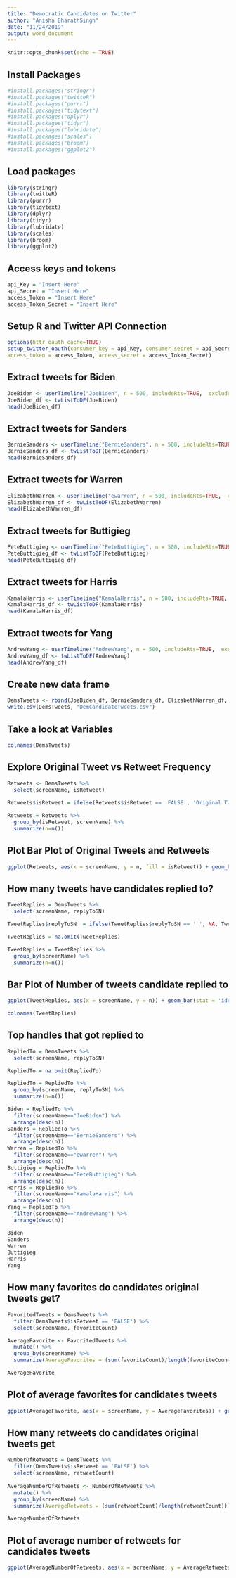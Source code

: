 ```yaml
---
title: "Democratic Candidates on Twitter"
author: "Anisha BharathSingh"
date: "11/24/2019"
output: word_document
---
```


```r
knitr::opts_chunk$set(echo = TRUE)
```

## Install Packages
```r
#install.packages("stringr")
#install.packages("twitteR")
#install.packages("purrr")
#install.packages("tidytext")
#install.packages("dplyr")
#install.packages("tidyr")
#install.packages("lubridate")
#install.packages("scales")
#install.packages("broom")
#install.packages("ggplot2")
```

## Load packages
```r
library(stringr)
library(twitteR)
library(purrr)
library(tidytext)
library(dplyr)
library(tidyr)
library(lubridate)
library(scales)
library(broom)
library(ggplot2)
```

## Access keys and tokens
```r
api_Key = "Insert Here"
api_Secret = "Insert Here"
access_Token = "Insert Here"
access_Token_Secret = "Insert Here"
```


## Setup R and Twitter API Connection
```r
options(httr_oauth_cache=TRUE)
setup_twitter_oauth(consumer_key = api_Key, consumer_secret = api_Secret,
access_token = access_Token, access_secret = access_Token_Secret)
```


## Extract tweets for Biden
```r
JoeBiden <- userTimeline("JoeBiden", n = 500, includeRts=TRUE,  excludeReplies=FALSE)
JoeBiden_df <- twListToDF(JoeBiden)
head(JoeBiden_df)
```
## Extract tweets for Sanders
```r
BernieSanders <- userTimeline("BernieSanders", n = 500, includeRts=TRUE,  excludeReplies=FALSE)
BernieSanders_df <- twListToDF(BernieSanders)
head(BernieSanders_df)
```
## Extract tweets for Warren
```r
ElizabethWarren <- userTimeline("ewarren", n = 500, includeRts=TRUE,  excludeReplies=FALSE)
ElizabethWarren_df <- twListToDF(ElizabethWarren)
head(ElizabethWarren_df)
```
## Extract tweets for Buttigieg
```r
PeteButtigieg <- userTimeline("PeteButtigieg", n = 500, includeRts=TRUE,  excludeReplies=FALSE)
PeteButtigieg_df <- twListToDF(PeteButtigieg)
head(PeteButtigieg_df)
```
## Extract tweets for Harris
```r
KamalaHarris <- userTimeline("KamalaHarris", n = 500, includeRts=TRUE,  excludeReplies=FALSE)
KamalaHarris_df <- twListToDF(KamalaHarris)
head(KamalaHarris_df)
```
## Extract tweets for Yang
```r
AndrewYang <- userTimeline("AndrewYang", n = 500, includeRts=TRUE,  excludeReplies=FALSE)
AndrewYang_df <- twListToDF(AndrewYang)
head(AndrewYang_df)
```

## Create new data frame
```r
DemsTweets <- rbind(JoeBiden_df, BernieSanders_df, ElizabethWarren_df, PeteButtigieg_df, KamalaHarris_df, AndrewYang_df)
write.csv(DemsTweets, "DemCandidateTweets.csv")
```

## Take a look at Variables
```r
colnames(DemsTweets)
```


## Explore Original Tweet vs Retweet Frequency
```r
Retweets <- DemsTweets %>%
  select(screenName, isRetweet)
  
Retweets$isRetweet = ifelse(Retweets$isRetweet == 'FALSE', 'Original Tweets', 'Retweets')

Retweets = Retweets %>% 
  group_by(isRetweet, screenName) %>%
  summarize(n=n())

```

## Plot Bar Plot of Original Tweets and Retweets
```r
ggplot(Retweets, aes(x = screenName, y = n, fill = isRetweet)) + geom_bar(stat = 'identity') + ggtitle("Original Tweets vs. Retweets Per Candidate") + labs(y = "Count", x = "Candidate", fill = "Legend") + scale_x_discrete(labels=c("Andrew Yang", "Bernie Sanders", "Elizabeth Warren", "Joe Biden", "Kamala Harris", "Pete Buttigieg"))
```


## How many tweets have candidates replied to?
```r
TweetReplies = DemsTweets %>%
  select(screenName, replyToSN)

TweetReplies$replyToSN  = ifelse(TweetReplies$replyToSN == ' ', NA, TweetReplies$replyToSN)

TweetReplies = na.omit(TweetReplies)

TweetReplies = TweetReplies %>% 
  group_by(screenName) %>%
  summarize(n=n())
```

## Bar Plot of Number of tweets candidate replied to
```r
ggplot(TweetReplies, aes(x = screenName, y = n)) + geom_bar(stat = 'identity', fill = "LightBlue") + ggtitle("Number of Tweets Candidates Replied To") + labs(y = "Count", x = "Candidate") + scale_x_discrete(labels=c("Andrew Yang", "Bernie Sanders", "Elizabeth Warren", "Joe Biden", "Kamala Harris", "Pete Buttigieg"))
```

```r
colnames(TweetReplies)
```

## Top handles that got replied to
```r
RepliedTo = DemsTweets %>%
  select(screenName, replyToSN)

RepliedTo = na.omit(RepliedTo)

RepliedTo = RepliedTo %>% 
  group_by(screenName, replyToSN) %>%
  summarize(n=n())

Biden = RepliedTo %>%
  filter(screenName=="JoeBiden") %>%
  arrange(desc(n))
Sanders = RepliedTo %>%
  filter(screenName=="BernieSanders") %>%
  arrange(desc(n))
Warren = RepliedTo %>%
  filter(screenName=="ewarren") %>%
  arrange(desc(n))
Buttigieg = RepliedTo %>%
  filter(screenName=="PeteButtigieg") %>%
  arrange(desc(n))
Harris = RepliedTo %>%
  filter(screenName=="KamalaHarris") %>%
  arrange(desc(n))
Yang = RepliedTo %>%
  filter(screenName=="AndrewYang") %>%
  arrange(desc(n))

Biden
Sanders
Warren
Buttigieg
Harris
Yang

```


## How many favorites do candidates original tweets get?
```r
FavoritedTweets = DemsTweets %>%
  filter(DemsTweets$isRetweet == 'FALSE') %>%
  select(screenName, favoriteCount)

AverageFavorite <- FavoritedTweets %>%
  mutate() %>%
  group_by(screenName) %>%
  summarize(AverageFavorites = (sum(favoriteCount)/length(favoriteCount)))

AverageFavorite
```

## Plot of average favorites for candidates tweets
```r
ggplot(AverageFavorite, aes(x = screenName, y = AverageFavorites)) + geom_bar(stat = 'identity', fill = "lightblue") + ggtitle("Average Number of Favorites for Candidate's Tweets") + labs(y = "Count", x = "Candidate") +  scale_x_discrete(labels=c("Andrew Yang", "Bernie Sanders", "Elizabeth Warren", "Joe Biden", "Kamala Harris", "Pete Buttigieg"))
```


## How many retweets do candidates original tweets get
```r
NumberOfRetweets = DemsTweets %>%
  filter(DemsTweets$isRetweet == 'FALSE') %>%
  select(screenName, retweetCount)
  
AverageNumberOfRetweets <- NumberOfRetweets %>% 
  mutate() %>%
  group_by(screenName) %>%
  summarize(AverageRetweets = (sum(retweetCount)/length(retweetCount)))

AverageNumberOfRetweets
```

## Plot of average number of retweets for candidates tweets
```r
ggplot(AverageNumberOfRetweets, aes(x = screenName, y = AverageRetweets)) + geom_bar(stat = 'identity', fill = "lightblue") + ggtitle("Average Number of Retweets of Candidate's Tweets") + labs(y = "Count", x = "Candidate") +  scale_x_discrete(labels=c("Andrew Yang", "Bernie Sanders", "Elizabeth Warren", "Joe Biden", "Kamala Harris", "Pete Buttigieg"))
```
